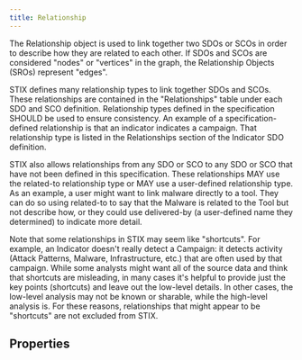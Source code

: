 ```yaml
---
title: Relationship
---
```


The Relationship object is used to link together two SDOs or SCOs in order to describe how they are related to each other. If SDOs and SCOs are considered "nodes" or "vertices" in the graph, the Relationship Objects (SROs) represent "edges".

STIX defines many relationship types to link together SDOs and SCOs. These relationships are contained in the "Relationships" table under each SDO and SCO definition. Relationship types defined in the specification SHOULD be used to ensure consistency. An example of a specification-defined relationship is that an indicator indicates a campaign. That relationship type is listed in the Relationships section of the Indicator SDO definition.

STIX also allows relationships from any SDO or SCO to any SDO or SCO that have not been defined in this specification. These relationships MAY use the related-to relationship type or MAY use a user-defined relationship type. As an example, a user might want to link malware directly to a tool. They can do so using related-to to say that the Malware is related to the Tool but not describe how, or they could use delivered-by (a user-defined name they determined) to indicate more detail.

Note that some relationships in STIX may seem like "shortcuts". For example, an Indicator doesn't really detect a Campaign: it detects activity (Attack Patterns, Malware, Infrastructure, etc.) that are often used by that campaign. While some analysts might want all of the source data and think that shortcuts are misleading, in many cases it's helpful to provide just the key points (shortcuts) and leave out the low-level details. In other cases, the low-level analysis may not be known or sharable, while the high-level analysis is. For these reasons, relationships that might appear to be "shortcuts" are not excluded from STIX.

## Properties
<PropertiesOverview type='relationship' />
<PropertyDefinitions type='relationship' />

